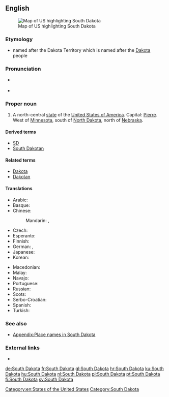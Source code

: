 ==English==

[[Image:Map of USA highlighting South Dakota.png|thumb|right|Map of US highlighting South Dakota]]

===Etymology===
* named after the Dakota Territory which is named after the [[Dakota]] people

===Pronunciation===
* {{a|US}} {{IPA|/ˈsaʊθ dəˈkoʊ.tə/|lang=en}}
* {{audio|En-us-South Dakota.ogg|Audio (US)|lang=en}}

===Proper noun===
{{en-proper noun|head=[[south|South]] [[Dakota]]}}

# A north-central [[state]] of the [[United States of America]]. Capital: [[Pierre]]. West of [[Minnesota]], south of [[North Dakota]], north of [[Nebraska]].

====Derived terms====
* [[SD]]
* [[South Dakotan]]

====Related terms====
* [[Dakota]]
* [[Dakotan]]

====Translations====
{{trans-top|state of the USA}}
* Arabic: {{t|ar|دَاكُوتَا اَلْجَنُوبِيَّة|f|tr=dakūtā l-janūbiyya}}
* Basque: {{t|eu|Hego Dakota}}
* Chinese:
*: Mandarin: {{t+|cmn|南達科他|sc=Hani}}, {{t|cmn|南达科他|tr=Nán-Dákētā|sc=Hani}}
* Czech: {{t+|cs|Jižní Dakota|f}}
* Esperanto: {{t|eo|Suda Dakoto}}
* Finnish: {{t+|fi|Etelä-Dakota}}
* German: {{t+|de|South Dakota}}, {{t|de|Süddakota}}
* Japanese: {{t|ja|サウスダコタ|tr=Sausu-Dakota|sc=Jpan}}
* Korean: {{t|ko|사우스다코타|tr=Sauseu-Dakota|sc=Kore}}
{{trans-mid}}
* Macedonian: {{t|mk|Јужна Дакота|f|tr=Júžna Dakóta}}
* Malay: {{t|ms|Dakota Selatan}}
* Navajo: {{t|nv|Ałnííʼjí Dzígaii}}
* Portuguese: {{t+|pt|Dakota do Sul|f}}
* Russian: {{t|ru|Южная Дакота|f|tr=Júžnaja Dakóta}}
* Scots: {{t|sco|Sooth Dakota}}
* Serbo-Croatian: {{t|sh|Južna Dakota}}
* Spanish: {{t+|es|Dakota del Sur|f}}
* Turkish: {{t|tr|South Dakota}}
{{trans-bottom}}

===See also===
* [[Appendix:Place names in South Dakota]]

===External links===
* {{pedialite}}

[[Category:en:States of the United States]]
[[Category:South Dakota]]

[[de:South Dakota]]
[[fr:South Dakota]]
[[gl:South Dakota]]
[[hr:South Dakota]]
[[ku:South Dakota]]
[[hu:South Dakota]]
[[nl:South Dakota]]
[[pl:South Dakota]]
[[pt:South Dakota]]
[[fi:South Dakota]]
[[sv:South Dakota]]